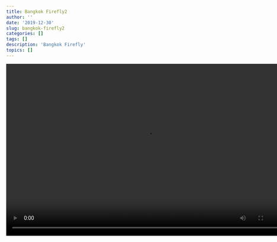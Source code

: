 ```yaml
---
title: Bangkok Firefly2
author: ''
date: '2019-12-30'
slug: bangkok-firefly2
categories: []
tags: []
description: 'Bangkok Firefly'
topics: []
---
```




<video width="760" height="465" controls>
  <source src="/post/bangkok-firefly/firefly.mp4" type="video/mp4">
</video>